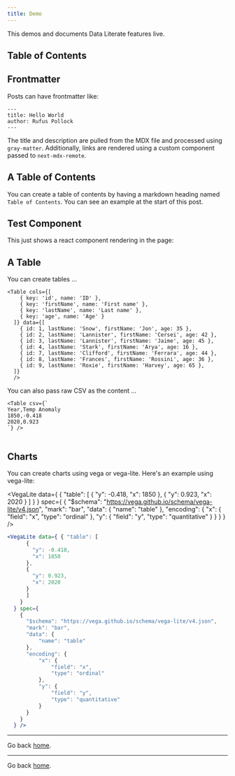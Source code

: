 ```yaml
---
title: Demo
---
```


This demos and documents Data Literate features live.

## Table of Contents

## Frontmatter

Posts can have frontmatter like:

```
---
title: Hello World
author: Rufus Pollock
---
```

The title and description are pulled from the MDX file and processed using `gray-matter`. Additionally, links are rendered using a custom component passed to `next-mdx-remote`.

## A Table of Contents

You can create a table of contents by having a markdown heading named `Table of Contents`. You can see an example at the start of this post.

## Test Component

This just shows a react component rendering in the page:

<TestComponent name="you" />

## A Table

You can create tables ...

```
<Table cols={[
    { key: 'id', name: 'ID' },
    { key: 'firstName', name: 'First name' },
    { key: 'lastName', name: 'Last name' },
    { key: 'age', name: 'Age' }
  ]} data={[
    { id: 1, lastName: 'Snow', firstName: 'Jon', age: 35 },
    { id: 2, lastName: 'Lannister', firstName: 'Cersei', age: 42 },
    { id: 3, lastName: 'Lannister', firstName: 'Jaime', age: 45 },
    { id: 4, lastName: 'Stark', firstName: 'Arya', age: 16 },
    { id: 7, lastName: 'Clifford', firstName: 'Ferrara', age: 44 },
    { id: 8, lastName: 'Frances', firstName: 'Rossini', age: 36 },
    { id: 9, lastName: 'Roxie', firstName: 'Harvey', age: 65 },
  ]}
  />
```

<Table cols={[
    { key: 'id', name: 'ID' },
    { key: 'firstName', name: 'First name' },
    { key: 'lastName', name: 'Last name' },
    { key: 'age', name: 'Age' }
  ]} data={[
    { id: 1, lastName: 'Snow', firstName: 'Jon', age: 35 },
    { id: 2, lastName: 'Lannister', firstName: 'Cersei', age: 42 },
    { id: 3, lastName: 'Lannister', firstName: 'Jaime', age: 45 },
    { id: 4, lastName: 'Stark', firstName: 'Arya', age: 16 },
    { id: 7, lastName: 'Clifford', firstName: 'Ferrara', age: 44 },
    { id: 8, lastName: 'Frances', firstName: 'Rossini', age: 36 },
    { id: 9, lastName: 'Roxie', firstName: 'Harvey', age: 65 },
  ]}
  />

You can also pass raw CSV as the content ...

```
<Table csv={`
Year,Temp Anomaly
1850,-0.418
2020,0.923
`} />
```

<Table csv={`
Year,Temp Anomaly,
1850,-0.418
2020,0.923
`} />


## Charts

You can create charts using vega or vega-lite. Here's an example using vega-lite:

<VegaLite data={ { "table": [
      {
        "y": -0.418,
        "x": 1850
      },
      {
        "y": 0.923,
        "x": 2020
      }
      ]
    }
  } spec={
    {
      "$schema": "https://vega.github.io/schema/vega-lite/v4.json",
      "mark": "bar",
      "data": {
          "name": "table"
      },
      "encoding": {
          "x": {
              "field": "x",
              "type": "ordinal"
          },
          "y": {
              "field": "y",
              "type": "quantitative"
          }
      }
    }
  } />


```jsx
<VegaLite data={ { "table": [
      {
        "y": -0.418,
        "x": 1850
      },
      {
        "y": 0.923,
        "x": 2020
      }
      ]
    }
  } spec={
    {
      "$schema": "https://vega.github.io/schema/vega-lite/v4.json",
      "mark": "bar",
      "data": {
          "name": "table"
      },
      "encoding": {
          "x": {
              "field": "x",
              "type": "ordinal"
          },
          "y": {
              "field": "y",
              "type": "quantitative"
          }
      }
    }
  } />

```

---

Go back [home](/).

---

Go back [home](/).
